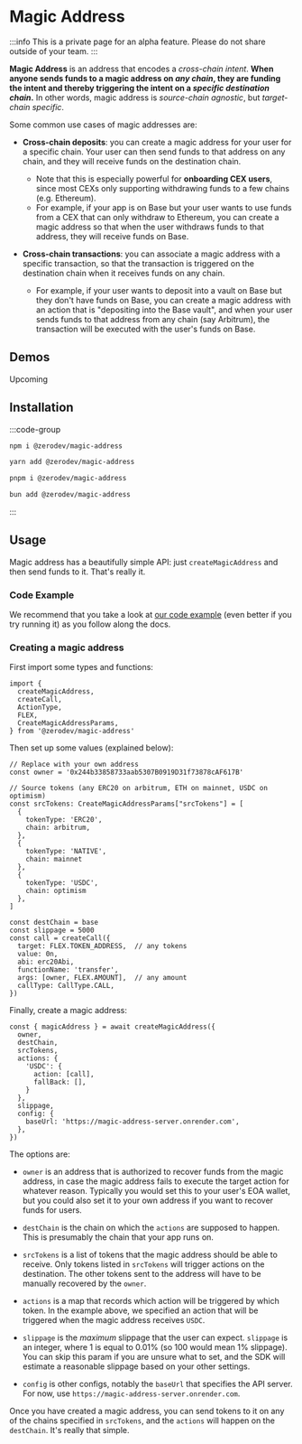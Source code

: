 # Magic Address

:::info
This is a private page for an alpha feature.  Please do not share outside of your team.
:::

**Magic Address** is an address that encodes a *cross-chain intent*.  **When anyone sends funds to a magic address on *any chain*, they are funding the intent and thereby triggering the intent on a *specific destination chain*.**  In other words, magic address is *source-chain agnostic*, but *target-chain specific*.

Some common use cases of magic addresses are:

- **Cross-chain deposits**: you can create a magic address for your user for a specific chain.  Your user can then send funds to that address on any chain, and they will receive funds on the destination chain.
  - Note that this is especially powerful for **onboarding CEX users**, since most CEXs only supporting withdrawing funds to a few chains (e.g. Ethereum).
  - For example, if your app is on Base but your user wants to use funds from a CEX that can only withdraw to Ethereum, you can create a magic address so that when the user withdraws funds to that address, they will receive funds on Base.

- **Cross-chain transactions**: you can associate a magic address with a specific transaction, so that the transaction is triggered on the destination chain when it receives funds on any chain.
  - For example, if your user wants to deposit into a vault on Base but they don't have funds on Base, you can create a magic address with an action that is "depositing into the Base vault", and when your user sends funds to that address from any chain (say Arbitrum), the transaction will be executed with the user's funds on Base.

## Demos

Upcoming

## Installation

:::code-group

```bash [npm]
npm i @zerodev/magic-address
```

```bash [yarn]
yarn add @zerodev/magic-address
```

```bash [pnpm]
pnpm i @zerodev/magic-address
```

```bash [bun]
bun add @zerodev/magic-address
```

:::

## Usage

Magic address has a beautifully simple API: just `createMagicAddress` and then send funds to it.  That's really it.

### Code Example

We recommend that you take a look at [our code example](https://github.com/zerodevapp/magic-address-example) (even better if you try running it) as you follow along the docs.

### Creating a magic address

First import some types and functions:

```tsx
import {
  createMagicAddress,
  createCall,
  ActionType,
  FLEX,
  CreateMagicAddressParams,
} from '@zerodev/magic-address'
```

Then set up some values (explained below):

```tsx
// Replace with your own address
const owner = '0x244b33858733aab5307B0919D31f73878cAF617B'

// Source tokens (any ERC20 on arbitrum, ETH on mainnet, USDC on optimism)
const srcTokens: CreateMagicAddressParams["srcTokens"] = [
  {
    tokenType: 'ERC20',
    chain: arbitrum,
  },
  {
    tokenType: 'NATIVE',
    chain: mainnet
  },
  {
    tokenType: 'USDC',
    chain: optimism
  },
]

const destChain = base
const slippage = 5000
const call = createCall({
  target: FLEX.TOKEN_ADDRESS,  // any tokens
  value: 0n,
  abi: erc20Abi,
  functionName: 'transfer',
  args: [owner, FLEX.AMOUNT],  // any amount
  callType: CallType.CALL,
})
```

Finally, create a magic address:

```tsx
const { magicAddress } = await createMagicAddress({
  owner,
  destChain,
  srcTokens,
  actions: {
    'USDC': {
      action: [call],
      fallBack: [],
    }
  },
  slippage,
  config: {
    baseUrl: 'https://magic-address-server.onrender.com',
  },
})
```

The options are:

- `owner` is an address that is authorized to recover funds from the magic address, in case the magic address fails to execute the target action for whatever reason.  Typically you would set this to your user's EOA wallet, but you could also set it to your own address if you want to recover funds for users.

- `destChain` is the chain on which the `actions` are supposed to happen.  This is presumably the chain that your app runs on.

- `srcTokens` is a list of tokens that the magic address should be able to receive.  Only tokens listed in `srcTokens` will trigger actions on the destination.  The other tokens sent to the address will have to be manually recovered by the `owner`.

- `actions` is a map that records which action will be triggered by which token.  In the example above, we specified an action that will be triggered when the magic address receives `USDC`.

- `slippage` is the *maximum* slippage that the user can expect.  `slippage` is an integer, where 1 is equal to 0.01% (so 100 would mean 1% slippage).  You can skip this param if you are unsure what to set, and the SDK will estimate a reasonable slippage based on your other settings.

- `config` is other configs, notably the `baseUrl` that specifies the API server.  For now, use `https://magic-address-server.onrender.com`.

Once you have created a magic address, you can send tokens to it on any of the chains specified in `srcTokens`, and the `actions` will happen on the `destChain`.  It's really that simple.